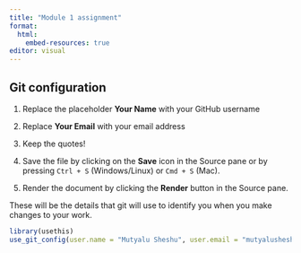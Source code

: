 ```yaml
---
title: "Module 1 assignment"
format:
  html:
    embed-resources: true
editor: visual
---
```


## Git configuration

1.  Replace the placeholder **Your Name** with your GitHub username

2.  Replace **Your Email** with your email address

3.  Keep the quotes!

4.  Save the file by clicking on the **Save** icon in the Source pane or by pressing `Ctrl + S` (Windows/Linux) or `Cmd + S` (Mac).

5.  Render the document by clicking the **Render** button in the Source pane.

These will be the details that git will use to identify you when you make changes to your work.

```r
library(usethis)
use_git_config(user.name = "Mutyalu Sheshu", user.email = "mutyalusheshu@gmail.com")
```
